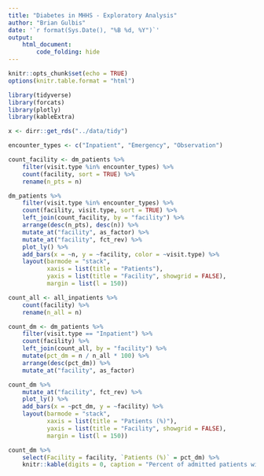 ```yaml
---
title: "Diabetes in MHHS - Exploratory Analysis"
author: "Brian Gulbis"
date: '`r format(Sys.Date(), "%B %d, %Y")`'
output: 
    html_document:
        code_folding: hide
---
```


```r
knitr::opts_chunk$set(echo = TRUE)
options(knitr.table.format = "html")
```

```r
library(tidyverse)
library(forcats)
library(plotly)
library(kableExtra)

x <- dirr::get_rds("../data/tidy")
```

```r
encounter_types <- c("Inpatient", "Emergency", "Observation")

count_facility <- dm_patients %>%
    filter(visit.type %in% encounter_types) %>%
    count(facility, sort = TRUE) %>%
    rename(n_pts = n)

dm_patients %>%
    filter(visit.type %in% encounter_types) %>%
    count(facility, visit.type, sort = TRUE) %>%
    left_join(count_facility, by = "facility") %>%
    arrange(desc(n_pts), desc(n)) %>%
    mutate_at("facility", as_factor) %>%
    mutate_at("facility", fct_rev) %>%
    plot_ly() %>%
    add_bars(x = ~n, y = ~facility, color = ~visit.type) %>%
    layout(barmode = "stack",
           xaxis = list(title = "Patients"),
           yaxis = list(title = "Facility", showgrid = FALSE),
           margin = list(l = 150))
```

```r
count_all <- all_inpatients %>%
    count(facility) %>%
    rename(n_all = n)

count_dm <- dm_patients %>%
    filter(visit.type == "Inpatient") %>%
    count(facility) %>%
    left_join(count_all, by = "facility") %>%
    mutate(pct_dm = n / n_all * 100) %>%
    arrange(desc(pct_dm)) %>%
    mutate_at("facility", as_factor) 
```

```r
count_dm %>%
    mutate_at("facility", fct_rev) %>%
    plot_ly() %>%
    add_bars(x = ~pct_dm, y = ~facility) %>%
    layout(barmode = "stack",
           xaxis = list(title = "Patients (%)"),
           yaxis = list(title = "Facility", showgrid = FALSE),
           margin = list(l = 150))
```

```r
count_dm %>%
    select(Facility = facility, `Patients (%)` = pct_dm) %>%
    knitr::kable(digits = 0, caption = "Percent of admitted patients with diabetes at each facility")
```

